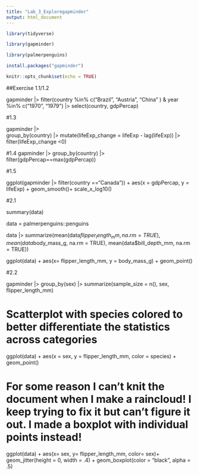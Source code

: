 ```yaml
---
title: "Lab_3_Exploregapminder"
output: html_document
---
```


```r
library(tidyverse)

library(gapminder)

library(palmerpenguins)

install.packages("gapminder")

knitr::opts_chunk$set(echo = TRUE)

```

##Exercise 1.1/1.2

gapminder |>
  filter(country %in% c("Brazil", "Austria", "China" ) & year %in% c("1970", "1979") |>
  select(country, gdpPercap)
  
#1.3

gapminder |>  
  group_by(country) |>
  mutate(lifeExp_change = lifeExp - lag(lifeExp)) |>
  filter(lifeExp_change <0)
  


#1.4
gapminder |>
  group_by(country) |>
  filter(gdpPercap==max(gdpPercap))
  




#1.5


ggplot(gapminder |>
  filter(country =="Canada")) +
  aes(x = gdpPercap, y = lifeExp) +
  geom_smooth()+
  scale_x_log10()
 
  
#2.1

summary(data)

data = palmerpenguins::penguins

data |> summarize(mean(data$flipper_length_mm, na.rm = TRUE), mean(data$body_mass_g, na.rm = TRUE), mean(data$bill_depth_mm, na.rm = TRUE))

ggplot(data) +
aes(x= flipper_length_mm, y = body_mass_g) +
geom_point()


#2.2

gapminder |>
group_by(sex) |>
summarize(sample_size = n(), sex, flipper_length_mm)

# Scatterplot with species colored to better differentiate the statistics across categories

ggplot(data) +
  aes(x = sex, y = flipper_length_mm, color = species) +
  geom_point()



# For some reason I can't knit the document when I make a raincloud! I keep trying to fix it but can't figure it out. I made a boxplot with individual points instead!

ggplot(data) +
aes(x= sex, y= flipper_length_mm, color= sex)+
geom_jitter(height = 0, width = .4) + geom_boxplot(color = "black", alpha = .5)

